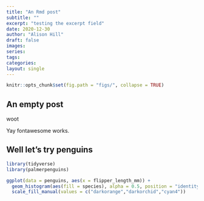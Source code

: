 ---
title: "An Rmd post"
subtitle: ""
excerpt: "testing the excerpt field"
date: 2020-12-30
author: "Alison Hill"
draft: false
images:
series:
tags:
categories:
layout: single
---

```{r}
knitr::opts_chunk$set(fig.path = "figs/", collapse = TRUE)
```


## An empty post

<i class="fas fa-mug-hot"></i> woot

Yay fontawesome works.

## Well let's try penguins

```{r}
library(tidyverse)
library(palmerpenguins)
```

```{r}
ggplot(data = penguins, aes(x = flipper_length_mm)) +
  geom_histogram(aes(fill = species), alpha = 0.5, position = "identity") +
  scale_fill_manual(values = c("darkorange","darkorchid","cyan4"))
```


